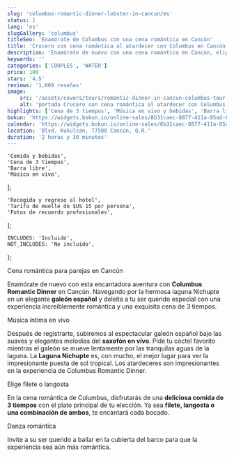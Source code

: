 ```yaml
---
slug: 'columbus-romantic-dinner-lobster-in-cancun/es'
status: 1
lang: 'es'
slugGallery: 'columbus'
titleSeo: 'Enamórate de Columbus con una cena romántica en Cancún'
title: 'Crucero con cena romántica al atardecer con Columbus en Cancún'
description: 'Enamórate de nuevo con una cena romántica en Cancún, elige tu cena de langosta o filete con música suave de saxofón a bordo.'
keywords: ''
categories: ['COUPLES', 'WATER']
price: 100
stars: '4.5'
reviews: '1,609 reseñas'
image:
    src: '/assets/covers/tours/romantic-dinner-in-cancun-columbus-tour.webp'
    alt: 'portada Crucero con cena romántica al atardecer con Columbus en Cancún'
highlights: ['Cena de 3 tiempos', 'Música en vivo y bebidas', 'Barra libre']
bokun: 'https://widgets.bokun.io/online-sales/8b31caec-8877-411a-85ad-682828170619/experience/670335?partialView=1'
calendar: 'https://widgets.bokun.io/online-sales/8b31caec-8877-411a-85ad-682828170619/experience-calendar/670335'
location: 'Blvd. Kukulcan, 77500 Cancún, Q.R.'
duration: '2 horas y 30 minutos'
---
```



    'Comida y bebidas',
    'Cena de 3 tiempos',
    'Barra libre',
    'Música en vivo',
];

    'Recogida y regreso al hotel',
    'Tarifa de muelle de $US 15 por persona',
    'Fotos de recuerdo profesionales',
];

    INCLUDES: 'Incluido',
    NOT_INCLUDES: 'No incluido',
};

<Inclusions includes={includes} notIncludes={notIncludes} i18n={i18n} />

<TagH2>Cena romántica para parejas en Cancún</TagH2>

<TagP>Enamórate de nuevo con esta encantadora aventura con <strong>Columbus Romantic Dinner</strong> en Cancún. Navegando por la hermosa laguna Nichupte en un elegante <strong>galeón español</strong> y deleita a tu ser querido especial con una experiencia increíblemente romántica y una exquisita cena de 3 tiempos.</TagP>

<ColumbusDinnerPrice lang={frontmatter.lang} />

<TagH3>Música íntima en vivo</TagH3>

<TagP>Después de registrarte, subiremos al espectacular galeón español bajo las suaves y elegantes melodías del <strong>saxofón en vivo</strong>. Pide tu cóctel favorito mientras el galeón se mueve lentamente por las tranquilas aguas de la laguna. La <strong>Laguna Nichupte</strong> es, con mucho, el mejor lugar para ver la impresionante puesta de sol tropical. Los atardeceres son impresionantes en la experiencia de Columbus Romantic Dinner.</TagP>

<TagH3>Elige filete o langosta</TagH3>

<TagP>En la cena romántica de Columbus, disfrutarás de una <strong>deliciosa comida de 3 tiempos</strong> con el plato principal de tu elección. Ya sea <strong>filete, langosta o una combinación de ambos</strong>, te encantará cada bocado.</TagP>

<TagH3>Danza romántica</TagH3>

<TagP>Invite a su ser querido a bailar en la cubierta del barco para que la experiencia sea aún más romántica.</TagP>
